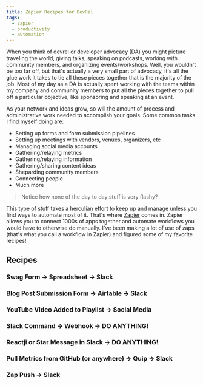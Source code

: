 ```yaml
---
title: Zapier Recipes for DevRel
tags:
  - zapier
  - productivity
  - automation
---
```


When you think of devrel or developer advocacy (DA) you might picture traveling the world, giving talks, speaking on podcasts, working with community members, and organizing events/workshops. Well, you wouldn't be too far off, but that's actually a very small part of advocacy, it's all the glue work it takes to tie all these pieces together that is the majority of the job. Most of my day as a DA is actually spent working with the teams within my company and community members to put all the pieces together to pull off a particular objective, like sponsoring and speaking at an event.

As your network and ideas grow, so will the amount of process and administrative work needed to accomplish your goals. Some common tasks I find myself doing are:

- Setting up forms and form submission pipelines
- Setting up meetings with vendors, venues, organizers, etc
- Managing social media accounts
- Gathering/relaying metrics
- Gathering/relaying information
- Gathering/sharing content ideas
- Sheparding community members
- Connecting people
- Much more

> Notice how none of the day to day stuff is very flashy?

This type of stuff takes a herculian effort to keep up and manage unless you find ways to automate most of it. That's where [Zapier](https://zapier.com) comes in. Zapier allows you to connect 1000s of apps together and automate workflows you would have to otherwise do manually. I've been making a lot of use of zaps (that's what you call a workflow in Zapier) and figured some of my favorite recipes!

## Recipes

### Swag Form -> Spreadsheet -> Slack

### Blog Post Submission Form -> Airtable -> Slack

### YouTube Video Added to Playlist -> Social Media

### Slack Command -> Webhook -> DO ANYTHING!

### Reactji or Star Message in Slack -> DO ANYTHING!

### Pull Metrics from GitHub (or anywhere) -> Quip -> Slack

### Zap Push -> Slack
